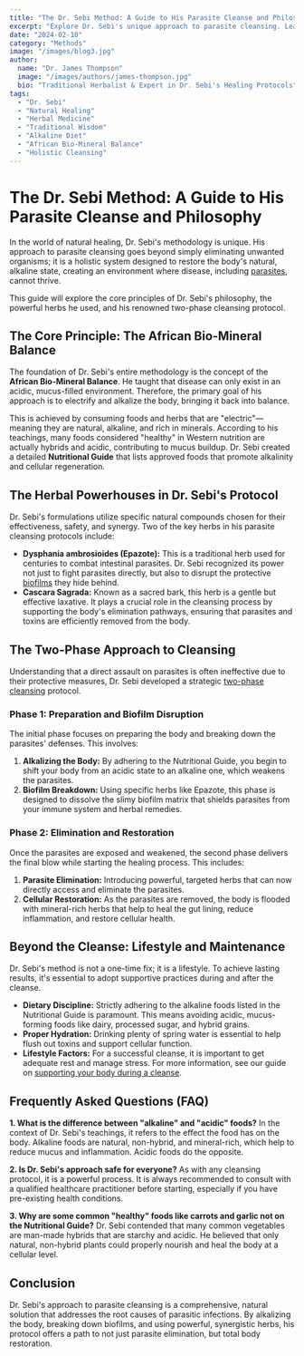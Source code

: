 ```yaml
---
title: "The Dr. Sebi Method: A Guide to His Parasite Cleanse and Philosophy"
excerpt: "Explore Dr. Sebi's unique approach to parasite cleansing. Learn about the African Bio-Mineral Balance, the role of alkaline foods, and the powerful herbs used in his world-renowned protocols."
date: "2024-02-10"
category: "Methods"
image: "/images/blog3.jpg"
author:
  name: "Dr. James Thompson"
  image: "/images/authors/james-thompson.jpg"
  bio: "Traditional Herbalist & Expert in Dr. Sebi's Healing Protocols"
tags:
  - "Dr. Sebi"
  - "Natural Healing"
  - "Herbal Medicine"
  - "Traditional Wisdom"
  - "Alkaline Diet"
  - "African Bio-Mineral Balance"
  - "Holistic Cleansing"
---
```


# The Dr. Sebi Method: A Guide to His Parasite Cleanse and Philosophy

In the world of natural healing, Dr. Sebi's methodology is unique. His approach to parasite cleansing goes beyond simply eliminating unwanted organisms; it is a holistic system designed to restore the body's natural, alkaline state, creating an environment where disease, including [parasites](/blog/7-signs-of-parasite-infection), cannot thrive.

This guide will explore the core principles of Dr. Sebi's philosophy, the powerful herbs he used, and his renowned two-phase cleansing protocol.

## The Core Principle: The African Bio-Mineral Balance

The foundation of Dr. Sebi's entire methodology is the concept of the **African Bio-Mineral Balance**. He taught that disease can only exist in an acidic, mucus-filled environment. Therefore, the primary goal of his approach is to electrify and alkalize the body, bringing it back into balance.

This is achieved by consuming foods and herbs that are "electric"—meaning they are natural, alkaline, and rich in minerals. According to his teachings, many foods considered "healthy" in Western nutrition are actually hybrids and acidic, contributing to mucus buildup. Dr. Sebi created a detailed **Nutritional Guide** that lists approved foods that promote alkalinity and cellular regeneration.

## The Herbal Powerhouses in Dr. Sebi's Protocol

Dr. Sebi's formulations utilize specific natural compounds chosen for their effectiveness, safety, and synergy. Two of the key herbs in his parasite cleansing protocols include:

*   **Dysphania ambrosioides (Epazote):** This is a traditional herb used for centuries to combat intestinal parasites. Dr. Sebi recognized its power not just to fight parasites directly, but also to disrupt the protective [biofilms](/blog/understanding-biofilms) they hide behind.
*   **Cascara Sagrada:** Known as a sacred bark, this herb is a gentle but effective laxative. It plays a crucial role in the cleansing process by supporting the body's elimination pathways, ensuring that parasites and toxins are efficiently removed from the body.

## The Two-Phase Approach to Cleansing

Understanding that a direct assault on parasites is often ineffective due to their protective measures, Dr. Sebi developed a strategic [two-phase cleansing](/blog/two-phase-cleansing) protocol.

### Phase 1: Preparation and Biofilm Disruption

The initial phase focuses on preparing the body and breaking down the parasites' defenses. This involves:

1.  **Alkalizing the Body:** By adhering to the Nutritional Guide, you begin to shift your body from an acidic state to an alkaline one, which weakens the parasites.
2.  **Biofilm Breakdown:** Using specific herbs like Epazote, this phase is designed to dissolve the slimy biofilm matrix that shields parasites from your immune system and herbal remedies.

### Phase 2: Elimination and Restoration

Once the parasites are exposed and weakened, the second phase delivers the final blow while starting the healing process. This includes:

1.  **Parasite Elimination:** Introducing powerful, targeted herbs that can now directly access and eliminate the parasites.
2.  **Cellular Restoration:** As the parasites are removed, the body is flooded with mineral-rich herbs that help to heal the gut lining, reduce inflammation, and restore cellular health.

## Beyond the Cleanse: Lifestyle and Maintenance

Dr. Sebi's method is not a one-time fix; it is a lifestyle. To achieve lasting results, it's essential to adopt supportive practices during and after the cleanse.

*   **Dietary Discipline:** Strictly adhering to the alkaline foods listed in the Nutritional Guide is paramount. This means avoiding acidic, mucus-forming foods like dairy, processed sugar, and hybrid grains.
*   **Proper Hydration:** Drinking plenty of spring water is essential to help flush out toxins and support cellular function.
*   **Lifestyle Factors:** For a successful cleanse, it is important to get adequate rest and manage stress. For more information, see our guide on [supporting your body during a cleanse](/blog/supporting-your-body).

## Frequently Asked Questions (FAQ)

**1. What is the difference between "alkaline" and "acidic" foods?**
In the context of Dr. Sebi's teachings, it refers to the effect the food has on the body. Alkaline foods are natural, non-hybrid, and mineral-rich, which help to reduce mucus and inflammation. Acidic foods do the opposite.

**2. Is Dr. Sebi's approach safe for everyone?**
As with any cleansing protocol, it is a powerful process. It is always recommended to consult with a qualified healthcare practitioner before starting, especially if you have pre-existing health conditions.

**3. Why are some common "healthy" foods like carrots and garlic not on the Nutritional Guide?**
Dr. Sebi contended that many common vegetables are man-made hybrids that are starchy and acidic. He believed that only natural, non-hybrid plants could properly nourish and heal the body at a cellular level.

## Conclusion

Dr. Sebi's approach to parasite cleansing is a comprehensive, natural solution that addresses the root causes of parasitic infections. By alkalizing the body, breaking down biofilms, and using powerful, synergistic herbs, his protocol offers a path to not just parasite elimination, but total body restoration.

<HiddenParasiteCTA variant="default" />